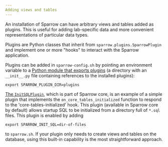 ```yaml
---
Adding views and tables
---
```



An installation of Sparrow can have arbitrary views and tables added as plugins. This is useful for adding lab-specific data and more convenient representations of particular data types.

Plugins are Python classes that inherit from `sparrow.plugins.SparrowPlugin` and implement one or more "hooks" to interact with the Sparrow application.

Plugins can be added in `sparrow-config.sh` by pointing an environment variable to a [Python module that exports plugins](https://github.com/EarthCubeGeochron/Sparrow-LaserChron/tree/master/plugins) \(a directory with an `__init__.py` file containing references to the installed plugins\):

```text
export SPARROW_PLUGIN_DIR=plugins
```

[The `InitSQLPlugin`](https://github.com/EarthCubeGeochron/Sparrow/blob/master/backend/core_plugins/init_sql.py), which is part of Sparrow core, is an example of a simple plugin that implements the `on_core_tables_initialized` function to respond to the 'core-tables-initialized' hook. This plugin \(available in Sparrow core by default\) allows startup SQL to be initialized from a directory full of `*.sql` files. This plugin is enabled by adding

```text
export SPARROW_INIT_SQL=dir-of-files
```

to `sparrow.sh`. If your plugin only needs to create views and tables on the database, using this built-in capability is the most straightforward approach.

